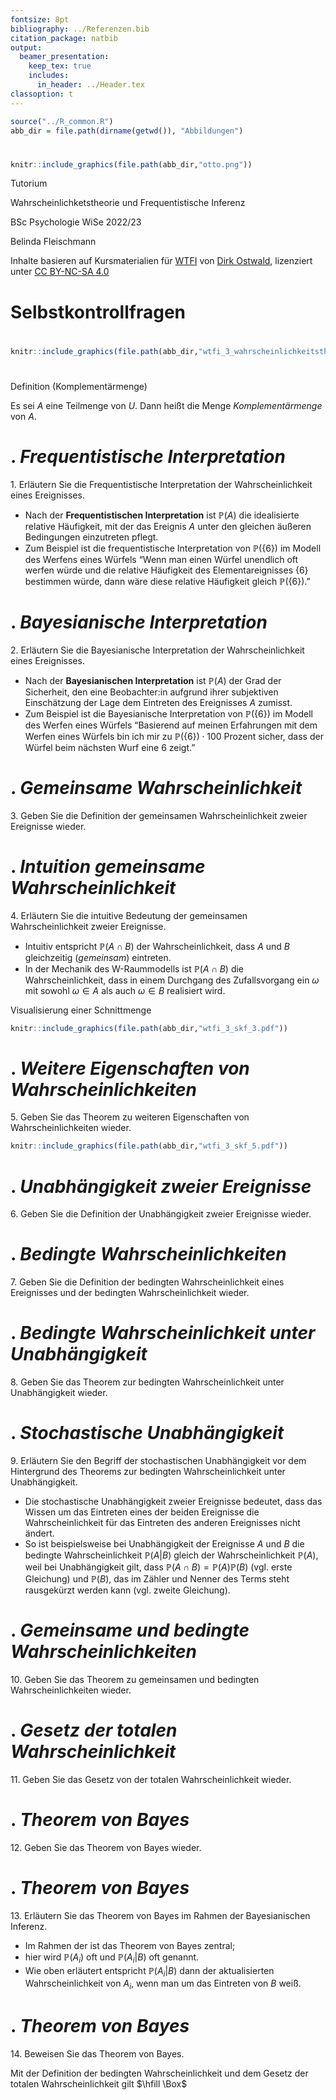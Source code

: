 ```yaml
---
fontsize: 8pt
bibliography: ../Referenzen.bib
citation_package: natbib
output:
  beamer_presentation:
    keep_tex: true
    includes:
      in_header: ../Header.tex
classoption: t  
---
```



```r
source("../R_common.R")
abb_dir = file.path(dirname(getwd()), "Abbildungen")
```

#  {.plain}
\center
```r
knitr::include_graphics(file.path(abb_dir,"otto.png"))
```

\vspace{2mm}

\huge
Tutorium 

\Large
Wahrscheinlichketstheorie und Frequentistische Inferenz
\vspace{4mm}

\normalsize
BSc Psychologie WiSe 2022/23

\vspace{12mm}
\normalsize
Belinda Fleischmann

\vspace{3mm}
\scriptsize
Inhalte basieren auf Kursmaterialien für [WTFI](https://www.ipsy.ovgu.de/Institut/Abteilungen+des+Institutes/Methodenlehre+I+_+Experimentelle+und+Neurowissenschaftliche+Psychologie/Lehre/Wintersemester+2023/Wahrscheinlichkeitstheorie+und+Frequentistische+Inferenz.html) von [Dirk Ostwald](https://www.ipsy.ovgu.de/Institut/Abteilungen+des+Institutes/Methodenlehre+I+_+Experimentelle+und+Neurowissenschaftliche+Psychologie/Team/Dirk+Ostwald.html), lizenziert unter [CC BY-NC-SA 4.0](https://creativecommons.org/licenses/by-sa/4.0/deed.de)



#  {.plain}
\vfill
\center
\huge
\text{(3) Elementare Wahrscheinlichkeiten}



# Selbstkontrollfragen
\setstretch{1.3}
\footnotesize
\begin{enumerate}
\item Erläutern Sie die Frequentistische Interpretation der Wahrscheinlichkeit eines Ereignisses.
\item Erläutern Sie die Bayesianische Interpretation der Wahrscheinlichkeit eines Ereignisses.
\item Geben Sie die Definition der gemeinsamen Wahrscheinlichkeit zweier Ereignisse wieder.
\item Erläutern Sie die intuitive Bedeutung der gemeinsamen Wahrscheinlichkeit zweier Ereignisse.
\item Geben Sie das Theorem zu weiteren Eigenschaften von Wahrscheinlichkeiten wieder.
\item Geben Sie die Definition der Unabhängigkeit zweier Ereignisse wieder.
\item Geben Sie die Definition der bedingten Wahrscheinlichkeit eines Ereignisses und der bedingten Wahrscheinlichkeit wieder.
\item Geben Sie das Theorem zur bedingten Wahrscheinlichkeit unter Unabhängigkeit wieder.
\item Erläutern Sie den Begriff der stochastischen Unabhängigkeit vor dem Hintergrund des Theorems zur bedingten Wahrscheinlichkeit unter Unabhängigkeit.
\item Geben Sie das Theorem zu gemeinsamen und bedingten Wahrscheinlichkeiten wieder.
\item Geben Sie das Gesetz von der totalen Wahrscheinlichkeit wieder.
\item Geben Sie das Theorem von Bayes wieder.
\item Erläutern Sie das Theorem von Bayes im Rahmen der Bayesianischen Inferenz.
\item Beweisen Sie das Theorem von Bayes.
\end{enumerate}


# \textcolor{darkcyan}{Wahrscheinlichkeitstheorie - Wiederholung}
```r
knitr::include_graphics(file.path(abb_dir,"wtfi_3_wahrscheinlichkeitstheorie_modell.pdf"))
```



# \textcolor{darkcyan}{Wahrscheinlichkeitstheorie - Wiederholung}
\footnotesize
\begin{definition}[Wahrscheinlichkeitsraum]
\justifying
Ein \textit{Wahrscheinlichkeitsraum} ist ein Triple $(\Omega, \mathcal{A}, \mathbb{P})$, wobei
\begin{itemize}
\item $\Omega$ eine beliebige nichtleere Menge von \textit{Ergebnissen} $\omega$ ist und \textit{Ergebnismenge} heißt,
\item $\mathcal{A}$ eine \textit{$\sigma$-Algebra auf $\Omega$} ist und \textit{Ereignissystem} heißt,
\item $\mathbb{P}$ eine Abbildung der Form $\mathbb{P}:\mathcal{A} \to [0,1]$ mit den Eigenschaften 
\begin{itemize}
\begin{footnotesize}
\item[o] \textit{Nicht-Negativität} $\mathbb{P}(A) \ge 0$ für alle $A \in \mathcal{A}$,
\item[o] \textit{Normiertheit} $\mathbb{P}(\Omega) = 1$ und
\item[o] \textit{ $\sigma$-Additivität} $\mathbb{P}(\cup_{i=1}^\infty A_i) = \sum\limits_{i=1}^\infty \mathbb{P}(A_i)$
          für paarweise disjunkte $A_i \in \mathcal{A}$
\end{footnotesize}
\end{itemize}
ist und \textit{Wahrscheinlichkeitsmaß} heißt. 
\end{itemize}
Das Tuple $(\Omega, \mathcal{A})$ aus Ergebnismenge und Ereignissystem wird 
als \textit{Messraum} bezeichnet.
\end{definition}


# \textcolor{darkcyan}{Verknüpfungen von Mengen - Wiederholung}
\footnotesize
\begin{definition}[Mengenoperationen]
\setstretch{1}
$M$ und $N$ seien zwei Mengen.
\justifying
\begin{itemize}
\item Die \textit{Vereinigung von $M$ und $N$} ist definiert als die Menge
\begin{equation}
M \cup N := \{x | x \in M \mbox{ oder } x \in N\},
\end{equation}
wobei \textit{oder} im inklusiven Sinne als \textit{und/oder} zu verstehen ist.
\item Der \textit{Durchschnitt von $M$ und $N$} ist definiert als die Menge
\begin{equation}
M \cap N := \{x | x \in M \mbox{ und } x \in N\}.
\end{equation}
\item Die \textit{Differenz von $M$ und $N$} ist definiert als die Menge
\begin{equation}
M\setminus N := \{x | x \in M \mbox{ und } x \notin N\}.
\end{equation}
\item Die \textit{symmetrische Differenz von $M$ und $N$} ist definiert als die Menge
\begin{equation}
M \Delta N := \{x|x \in M \mbox{ oder } x \in N, \mbox{ aber } x \notin M \cap N\},
\end{equation}
wobei \textit{oder} hier also im exklusiven Sinne zu verstehen ist.
\end{itemize}
\end{definition}

\small
Definition (Komplementärmenge)

\footnotesize
Es sei $A$ eine Teilmenge von $U$. Dann heißt die Menge 
\begin{align*}
A^c := U\setminus A =  \{x \in U | x \notin A\}
\end{align*}
*Komplementärmenge* von $A$.



# \textcolor{darkblue}{SKF 1}. *Frequentistische Interpretation*

\large
\color{darkblue} 1. Erläutern Sie die Frequentistische Interpretation der Wahrscheinlichkeit eines Ereignisses.

\vspace{3mm}
\color{black}
\footnotesize

* Nach der **Frequentistischen Interpretation** ist $\mathbb{P}(A)$ die idealisierte relative Häufigkeit, mit der das Ereignis $A$ unter den gleichen äußeren Bedingungen einzutreten pflegt. 
* Zum Beispiel ist die frequentistische Interpretation von
$\mathbb{P}(\{6\})$ im Modell des Werfens eines Würfels "Wenn man einen Würfel unendlich oft werfen würde und die relative Häufigkeit des Elementareignisses $\{6\}$ bestimmen würde, dann wäre diese relative Häufigkeit gleich $\mathbb{P}(\{6\})$."



# \textcolor{darkblue}{SKF 2}. *Bayesianische Interpretation*

\large
\color{darkblue} 2. Erläutern Sie die Bayesianische Interpretation der Wahrscheinlichkeit eines Ereignisses.

\vspace{3mm}
\color{black}
\footnotesize

* Nach der **Bayesianischen Interpretation** ist $\mathbb{P}(A)$ der Grad der Sicherheit, den eine Beobachter:in aufgrund ihrer subjektiven Einschätzung der Lage dem Eintreten des Ereignisses $A$ zumisst. 
* Zum Beispiel ist die Bayesianische Interpretation von $\mathbb{P}(\{6\})$ im Modell des Werfen eines Würfels "Basierend auf meinen Erfahrungen mit dem Werfen eines Würfels bin ich mir zu $\mathbb{P}(\{6\})\cdot 100$ Prozent sicher, dass der Würfel beim nächsten Wurf eine 6 zeigt."



# \textcolor{darkblue}{SKF 3}. *Gemeinsame Wahrscheinlichkeit*

\large
\color{darkblue} 3. Geben Sie die Definition der gemeinsamen Wahrscheinlichkeit zweier Ereignisse wieder.

\vspace{3mm}
\color{black}
\footnotesize

\begin{definition}[Gemeinsame Wahrscheinlichkeit]
\justifying
$(\Omega, \mathcal{A}, \mathbb{P})$ sei ein Wahrscheinlichkeitsraum und es seien
$A,B \in \mathcal{A}$. Dann heißt
\begin{equation}
\mathbb{P}(A \cap B)
\end{equation}
die \textit{gemeinsame Wahrscheinlichkeit von $A$ und $B$}.
\end{definition}



# \textcolor{darkblue}{SKF 4}. *Intuition gemeinsame Wahrscheinlichkeit*

\large
\color{darkblue} 4. Erläutern Sie die intuitive Bedeutung der gemeinsamen Wahrscheinlichkeit zweier Ereignisse.

\vspace{3mm}
\color{black}
\footnotesize

* Intuitiv entspricht $\mathbb{P}(A \cap B)$ der Wahrscheinlichkeit, dass $A$ und $B$ gleichzeitig (*gemeinsam*) eintreten.
* In der  Mechanik des W-Raummodells ist $\mathbb{P}(A \cap B)$ die Wahrscheinlichkeit, dass in einem Durchgang des Zufallsvorgang ein $\omega$ mit sowohl $\omega \in A$ als auch $\omega \in B$ realisiert wird.

\vfill

\color{darkcyan}
\small
Visualisierung einer Schnittmenge 
\vspace{-4mm}

```r
knitr::include_graphics(file.path(abb_dir,"wtfi_3_skf_3.pdf"))
```

\vfill



# \textcolor{darkblue}{SKF 5}. *Weitere Eigenschaften von Wahrscheinlichkeiten*

\large
\color{darkblue} 5. Geben Sie das Theorem zu weiteren Eigenschaften von Wahrscheinlichkeiten wieder.

\vspace{3mm}
\color{black}
\footnotesize

\begin{theorem}[Weitere Eigenschaften von Wahrscheinlichkeiten]
\normalfont
\justifying
\setstretch{1}
$(\Omega, \mathcal{A}, \mathbb{P})$ sei ein Wahrscheinlichkeitsraum und es seien
$A,B \in \mathcal{A}$ Ereignisse. Dann gelten
\begin{enumerate}
\itemsep2mm
\item $\mathbb{P}(A^c) = 1 - \mathbb{P}(A)$.
\item $A \subset B \Rightarrow \mathbb{P}(A) \le \mathbb{P}(B)$.
\item $\mathbb{P}(A \cap B^c) = \mathbb{P}(A) - \mathbb{P}(A \cap B)$
\item $\mathbb{P}(A \cup B) = \mathbb{P}(A) + \mathbb{P}(B) - \mathbb{P}(A \cap B)$.
\item $A \cap B = \emptyset \Rightarrow \mathbb{P}(A \cup B) = \mathbb{P}(A) + \mathbb{P}(B)$.
\end{enumerate}
\end{theorem}

```r
knitr::include_graphics(file.path(abb_dir,"wtfi_3_skf_5.pdf"))
```



# \textcolor{darkblue}{SKF 6}. *Unabhängigkeit zweier Ereignisse*

\large
\color{darkblue} 6. Geben Sie die Definition der Unabhängigkeit zweier Ereignisse wieder.

\vspace{3mm}
\color{black}
\footnotesize

\begin{definition}[Unabhängige Ereignisse]
\justifying
Zwei Ereignisse $A \in \mathcal{A}$ and $B \in \mathcal{A}$ heißen
\textit{(stochastisch) unabhängig}, wenn
\begin{equation}
\mathbb{P}(A \cap B) = \mathbb{P}(A)\mathbb{P}(B).
\end{equation}
Eine Menge von Ereignissen $\{A_i|i \in I\}\subset \mathcal{A}$ mit beliebiger
Indexmenge $I$ heißt (stochastisch) unabhängig, wenn für jede endliche Untermenge
$J \subseteq I$ gilt, dass
\begin{equation}
\mathbb{P}\left(\cap_{j \in J} A_j \right) = \prod_{j \in J}\mathbb{P}(A_j).
\end{equation}
\end{definition}




# \textcolor{darkblue}{SKF 7}. *Bedingte Wahrscheinlichkeiten*

\large
\color{darkblue} 7. Geben Sie die Definition der bedingten Wahrscheinlichkeit eines Ereignisses und der bedingten Wahrscheinlichkeit wieder. 

\vspace{3mm}
\color{black}
\footnotesize

\begin{definition}[Bedingte Wahrscheinlichkeit]
\justifying
$(\Omega,\mathcal{A}, \mathbb{P})$ sei ein Wahrscheinlichkeitsraum und $A, B\in \mathcal{A}$
seien Ereignisse mit $\mathbb{P}(B) > 0$. Die \textit{bedingte Wahrscheinlichkeit des Ereignisses
$A$ gegeben das Ereignis $B$} ist definiert als
\begin{equation}
\mathbb{P}(A|B) := \frac{\mathbb{P}(A \cap B)}{\mathbb{P}(B)}.
\end{equation}
Weiterhin heißt das für ein festes $B \in \mathcal{A}$ mit $\mathbb{P}(B) > 0$ 
definierte Wahrscheinlichkeitsmaß
\begin{equation}
\mathbb{P}(\,\,|B) : \mathcal{A} \to [0,1],
A \mapsto \mathbb{P}(A|B) := \frac{\mathbb{P}(A \cap B)}{\mathbb{P}(B)}
\end{equation}
die \textit{bedingte Wahrscheinlichkeit gegeben Ereignis $B$}.
\end{definition}




# \textcolor{darkblue}{SKF 8}. *Bedingte Wahrscheinlichkeit unter Unabhängigkeit*

\large
\color{darkblue} 8. Geben Sie das Theorem zur bedingten Wahrscheinlichkeit unter Unabhängigkeit wieder.

\vspace{3mm}
\color{black}
\footnotesize

\begin{theorem}[Bedingte Wahrscheinlichkeit unter Unabhängigkeit]
\normalfont
\justifying
$(\Omega,\mathcal{A}, \mathbb{P})$ sei ein Wahrscheinlichkeitsraum und 
$A,B\in \mathcal{A}$ seien unabhängige Ereignisse mit $\mathbb{P}(B) > 0$. 
Dann gilt
\begin{equation}
\mathbb{P}(A|B)
= \frac{\mathbb{P}(A \cap B)}{\mathbb{P}(B)}
= \frac{\mathbb{P}(A)\mathbb{P}(B)}{\mathbb{P}(B)}
= \mathbb{P}(A).
\end{equation}
\end{theorem}



# \textcolor{darkblue}{SKF 9}. *Stochastische Unabhängigkeit*

\large
\color{darkblue} 9. Erläutern Sie den Begriff der stochastischen Unabhängigkeit vor dem Hintergrund des Theorems zur bedingten Wahrscheinlichkeit unter Unabhängigkeit.

\vspace{3mm}
\color{black}
\footnotesize
\justify

* Die stochastische Unabhängigkeit zweier Ereignisse bedeutet, dass das Wissen um das Eintreten eines der beiden Ereignisse die Wahrscheinlichkeit für das Eintreten des anderen Ereignisses nicht ändert.
* So ist beispielsweise bei Unabhängigkeit der Ereignisse $A$ und $B$ die bedingte Wahrscheinlichkeit $\mathbb{P}(A|B)$ gleich der Wahrscheinlichkeit $\mathbb{P}(A)$, weil bei Unabhängigkeit gilt, dass $\mathbb{P}(A\cap B) = \mathbb{P}(A)\mathbb{P}(B)$ (vgl. erste Gleichung) und $\mathbb{P}(B)$, das im Zähler und Nenner des Terms steht rausgekürzt werden kann (vgl. zweite Gleichung).



# \textcolor{darkblue}{SKF 10}. *Gemeinsame und bedingte Wahrscheinlichkeiten*

\large
\color{darkblue} 10. Geben Sie das Theorem zu gemeinsamen und bedingten Wahrscheinlichkeiten wieder.

\vspace{3mm}
\color{black}
\footnotesize

\begin{theorem}[Gemeinsame und bedingte Wahrscheinlichkeiten]
\normalfont
Es seien $(\Omega,\mathcal{A}, \mathbb{P})$ ein W-Raum und $A,B\in \mathcal{A}$
mit $\mathbb{P}(\cdot|B) \ge 0$. Dann gilt
\begin{equation}
\mathbb{P}(A \cap B)
= \mathbb{P}(A|B)\mathbb{P}(B)
= \mathbb{P}(B|A)\mathbb{P}(A).
\end{equation}
\end{theorem}



# \textcolor{darkblue}{SKF 11}. *Gesetz der totalen Wahrscheinlichkeit*

\large
\color{darkblue} 11. Geben Sie das Gesetz von der totalen Wahrscheinlichkeit wieder.

\vspace{3mm}
\color{black}
\footnotesize

\begin{theorem}[Gesetz der totalen Wahrscheinlichkeit]
\normalfont
\justifying
$(\Omega,\mathcal{A},\mathbb{P})$ sei ein Wahrscheinlichkeitsraum und $A_1, ...,A_k$
sei eine Partition von $\Omega$. Dann gilt 
für jedes $B \in \mathcal{A}$, dass
\begin{equation}
\mathbb{P}(B) = \sum_{i=1}^k \mathbb{P}(B|A_i)\mathbb{P}(A_i).
\end{equation}
\end{theorem}



# \textcolor{darkblue}{SKF 12}. *Theorem von Bayes*

\large
\color{darkblue} 12. Geben Sie das Theorem von Bayes wieder.

\vspace{3mm}
\color{black}
\footnotesize

\begin{theorem}[Theorem von Bayes]
\normalfont
\justifying
$(\Omega,\mathcal{A},\mathbb{P})$ sei ein Wahrscheinlichkeitsraum und $A_1, ...,A_k$ 
sei eine Partition von $\Omega$ mit $\mathbb{P}(A_i) > 0$ für alle $i = 1,...,k$.
Wenn $\mathbb{P}(B) > 0$ gilt, dann gilt für jedes $i = 1,...,k$, dass
\begin{equation}
\mathbb{P}(A_i|B)
= \frac{\mathbb{P}(B|A_i)\mathbb{P}(A_i)}{\sum_{i=1}^k \mathbb{P}(B|A_i)\mathbb{P}(A_i)}.
\end{equation}
\end{theorem}



# \textcolor{darkblue}{SKF 13}. *Theorem von Bayes*

\large
\color{darkblue} 13. Erläutern Sie das Theorem von Bayes im Rahmen der Bayesianischen Inferenz.

\vspace{3mm}
\color{black}
\footnotesize

* Im Rahmen der \textbf{Bayesianischen Inferenz} ist das Theorem von Bayes zentral; 
* hier wird $\mathbb{P}(A_i)$ oft \textit{Prior Wahrscheinlichkeit}  und $\mathbb{P}(A_i|B)$ oft \textit{Posterior Wahrscheinlichkeit des Ereignisses $A_i$} genannt. 
* Wie oben erläutert entspricht $\mathbb{P}(A_i|B)$ dann der aktualisierten Wahrscheinlichkeit von $A_i$, wenn man um das Eintreten von $B$ weiß.



# \textcolor{darkblue}{SKF 14}. *Theorem von Bayes*

\large
\color{darkblue} 14. Beweisen Sie das Theorem von Bayes.

\vspace{3mm}
\color{black}
\footnotesize

Mit der Definition der bedingten Wahrscheinlichkeit und dem Gesetz der totalen 
Wahrscheinlichkeit gilt
\begin{align*}
\mathbb{P}(A_i|B)
= \frac{\mathbb{P}(A_i \cap B)}{\mathbb{P}(B)}
= \frac{\mathbb{P}(B|A_i)\mathbb{P}(A_i)}{\mathbb{P}(B)}
= \frac{\mathbb{P}(B|A_i)\mathbb{P}(A_i)}{\sum_{i=1}^k \mathbb{P}(B|A_i)\mathbb{P}(A_i)}.
\end{align*}
$\hfill \Box$


